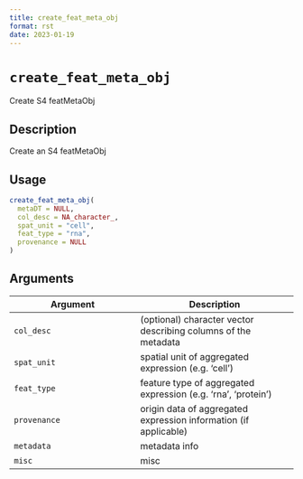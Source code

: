 ```yaml
--- 
title: create_feat_meta_obj 
format: rst 
date: 2023-01-19 
--- 
```

# `create_feat_meta_obj`

Create S4 featMetaObj


## Description

Create an S4 featMetaObj


## Usage

```r
create_feat_meta_obj(
  metaDT = NULL,
  col_desc = NA_character_,
  spat_unit = "cell",
  feat_type = "rna",
  provenance = NULL
)
```


## Arguments

Argument      |Description
------------- |----------------
`col_desc`     |     (optional) character vector describing columns of the metadata
`spat_unit`     |     spatial unit of aggregated expression (e.g. 'cell')
`feat_type`     |     feature type of aggregated expression (e.g. 'rna', 'protein')
`provenance`     |     origin data of aggregated expression information (if applicable)
`metadata`     |     metadata info
`misc`     |     misc


